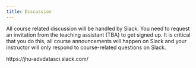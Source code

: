 ```yaml
---
title: Discussion
---
```



All course related discussion will be handled by Slack. You need to request an invitation from the teaching assistant (TBA) to get signed up. It is critical that you do this, all course announcements will happen on Slack and your instructor will only respond to course-related questions on Slack. 

https://jhu-advdatasci.slack.com/